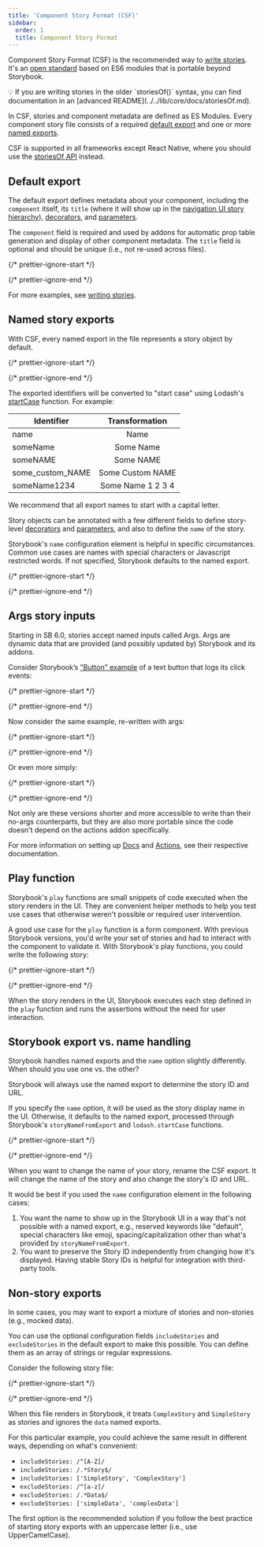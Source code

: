 ```yaml
---
title: 'Component Story Format (CSF)'
sidebar:
  order: 1
  title: Component Story Format
---
```


Component Story Format (CSF) is the recommended way to [write stories](../../writing-stories/index.mdx). It's an [open standard](https://github.com/ComponentDriven/csf) based on ES6 modules that is portable beyond Storybook.

<div class="aside">
  💡 If you are writing stories in the older `storiesOf()` syntax, you can find documentation in an [advanced README](../../lib/core/docs/storiesOf.md).
</div>

In CSF, stories and component metadata are defined as ES Modules. Every component story file consists of a required [default export](https://developer.mozilla.org/en-US/docs/Web/JavaScript/Reference/Statements/export#Using_the_default_export) and one or more [named exports](https://developer.mozilla.org/en-US/docs/Web/JavaScript/Reference/Statements/export).

CSF is supported in all frameworks except React Native, where you should use the [storiesOf API](../../lib/core/docs/storiesOf.md) instead.

## Default export

The default export defines metadata about your component, including the `component` itself, its `title` (where it will show up in the [navigation UI story hierarchy](../../writing-stories/naming-components-and-hierarchy.mdx#sorting-stories)), [decorators](../../writing-stories/decorators.mdx), and [parameters](../../writing-stories/parameters.mdx).

The `component` field is required and used by addons for automatic prop table generation and display of other component metadata. The `title` field is optional and should be unique (i.e., not re-used across files).

{/* prettier-ignore-start */}

<CodeSnippets path="my-component-story-mandatory-export.md" />

{/* prettier-ignore-end */}

For more examples, see [writing stories](../../writing-stories/index.mdx).

## Named story exports

With CSF, every named export in the file represents a story object by default.

{/* prettier-ignore-start */}

<CodeSnippets path="my-component-story-basic-and-props.md" />

{/* prettier-ignore-end */}

The exported identifiers will be converted to "start case" using Lodash's [startCase](https://lodash.com/docs/#startCase) function. For example:

| Identifier       |  Transformation   |
| ---------------- | :---------------: |
| name             |       Name        |
| someName         |     Some Name     |
| someNAME         |     Some NAME     |
| some\_custom\_NAME | Some Custom NAME  |
| someName1234     | Some Name 1 2 3 4 |

We recommend that all export names to start with a capital letter.

Story objects can be annotated with a few different fields to define story-level [decorators](../../writing-stories/decorators.mdx) and [parameters](../../writing-stories/parameters.mdx), and also to define the `name` of the story.

Storybook's `name` configuration element is helpful in specific circumstances. Common use cases are names with special characters or Javascript restricted words. If not specified, Storybook defaults to the named export.

{/* prettier-ignore-start */}

<CodeSnippets path="my-component-story-with-storyname.md" />

{/* prettier-ignore-end */}

## Args story inputs

Starting in SB 6.0, stories accept named inputs called Args. Args are dynamic data that are provided (and possibly updated by) Storybook and its addons.

Consider Storybook’s ["Button" example](../../writing-stories/index.mdx#defining-stories) of a text button that logs its click events:

{/* prettier-ignore-start */}

<CodeSnippets path="button-story-click-handler.md" />

{/* prettier-ignore-end */}

Now consider the same example, re-written with args:

{/* prettier-ignore-start */}

<CodeSnippets path="button-story-click-handler-args.md" />

{/* prettier-ignore-end */}

Or even more simply:

{/* prettier-ignore-start */}

<CodeSnippets path="button-story-click-handler-simplificated.md" />

{/* prettier-ignore-end */}

Not only are these versions shorter and more accessible to write than their no-args counterparts, but they are also more portable since the code doesn't depend on the actions addon specifically.

For more information on setting up [Docs](../../writing-docs/index.mdx) and [Actions](../../essentials/actions.mdx), see their respective documentation.

## Play function

Storybook's `play` functions are small snippets of code executed when the story renders in the UI. They are convenient helper methods to help you test use cases that otherwise weren't possible or required user intervention.

A good use case for the `play` function is a form component. With previous Storybook versions, you'd write your set of stories and had to interact with the component to validate it. With Storybook's play functions, you could write the following story:

{/* prettier-ignore-start */}

<CodeSnippets path="login-form-with-play-function.md" />

{/* prettier-ignore-end */}

When the story renders in the UI, Storybook executes each step defined in the `play` function and runs the assertions without the need for user interaction.

## Storybook export vs. name handling

Storybook handles named exports and the `name` option slightly differently. When should you use one vs. the other?

Storybook will always use the named export to determine the story ID and URL.

If you specify the `name` option, it will be used as the story display name in the UI. Otherwise, it defaults to the named export, processed through Storybook's `storyNameFromExport` and `lodash.startCase` functions.

{/* prettier-ignore-start */}

<CodeSnippets path="storybook-test-with-storyname.md" />

{/* prettier-ignore-end */}

When you want to change the name of your story, rename the CSF export. It will change the name of the story and also change the story's ID and URL.

It would be best if you used the `name` configuration element in the following cases:

1. You want the name to show up in the Storybook UI in a way that's not possible with a named export, e.g., reserved keywords like "default", special characters like emoji, spacing/capitalization other than what's provided by `storyNameFromExport`.
2. You want to preserve the Story ID independently from changing how it's displayed. Having stable Story IDs is helpful for integration with third-party tools.

## Non-story exports

In some cases, you may want to export a mixture of stories and non-stories (e.g., mocked data).

You can use the optional configuration fields `includeStories` and `excludeStories` in the default export to make this possible. You can define them as an array of strings or regular expressions.

Consider the following story file:

{/* prettier-ignore-start */}

<CodeSnippets path="my-component-story-with-nonstory.md" />

{/* prettier-ignore-end */}

When this file renders in Storybook, it treats `ComplexStory` and `SimpleStory` as stories and ignores the `data` named exports.

For this particular example, you could achieve the same result in different ways, depending on what's convenient:

* `includeStories: /^[A-Z]/`
* `includeStories: /.*Story$/`
* `includeStories: ['SimpleStory', 'ComplexStory']`
* `excludeStories: /^[a-z]/`
* `excludeStories: /.*Data$/`
* `excludeStories: ['simpleData', 'complexData']`

The first option is the recommended solution if you follow the best practice of starting story exports with an uppercase letter (i.e., use UpperCamelCase).
